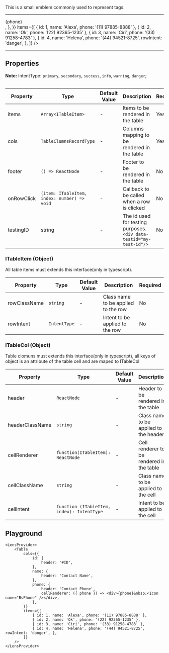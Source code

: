 
This is a small emblem commonly used to represent tags.

---

<LensProvider>
    <Table
        cols={{
            id: {
                header: '#ID',
            },
            name: {
                header: 'Contact Name',
            },
            phone: {
                header: 'Contact Phone',
                cellRenderer: ({ phone }) => <div>{phone}&nbsp;<Icon name="BsPhone" /></div>,
            },
        }}
        items={[
            { id: 1, name: 'Alexa', phone: '(11) 97885-8888' },
            { id: 2, name: 'Ok', phone: '(22) 92365-1235' },
            { id: 3, name: 'Ciri', phone: '(33) 91258-4783' },
            { id: 4, name: 'Helena', phone: '(44) 94521-8725', rowIntent: 'danger', },
        ]}
    />
</LensProvider>

---

## Properties

**Note:** IntentType: `primary`, `secondary`, `success`, `info`, `warning`, `danger`;

|Property|Type|Default Value|Description|Required|
|---|---|---|---|---|
|items|`Array<ITableItem>`|-|Items to be rendered in the table|Yes|
|cols|`TableClumnsRecordType`|-|Columns mapping to be rendered in the table|Yes|
|footer|`() => ReactNode`|-|Footer to be rendered in the table|No|
|onRowClick|`(item: ITableItem, index: number) => void`|-|Callback to be called when a row is clicked|No|
|testingID| string | - | The id used for testing purposes.<br/>`<div data-testid="my-test-id"/>` |No|

### ITableItem (Object)
All table items must extends this interface(only in typescript).

|Property|Type|Default Value|Description|Required|
|---|---|---|---|---|
|rowClassName|`string`|-|Class name to be applied to the row|No|
|rowIntent|`IntentType`|-|Intent to be applied to the row|No|

### ITableCol (Object)
Table clomuns must extends this interface(only in typescript), all keys of object is an attribute of the table cell and are maped to ITableCol

|Property|Type|Default Value|Description|Required|
|---|---|---|---|---|
|header|`ReactNode`|-|Header to be rendered in the table|Yes|
|headerClassName|`string`|-|Class name to be applied to the header|No|
|cellRenderer|`function(ITableItem): ReactNode`|-|Cell renderer to be rendered in the table|No|
|cellClassName|`string`|-|Class name to be applied to the cell|No|
|cellIntent|`function (ITableItem, index): IntentType`|-|Intent to be applied to the cell|No|


## Playground

```tsx live
<LensProvider>
    <Table
        cols={{
            id: {
                header: '#ID',
            },
            name: {
                header: 'Contact Name',
            },
            phone: {
                header: 'Contact Phone',
                cellRenderer: ({ phone }) => <div>{phone}&nbsp;<Icon name="BsPhone" /></div>,
            },
        }}
        items={[
            { id: 1, name: 'Alexa', phone: '(11) 97885-8888' },
            { id: 2, name: 'Ok', phone: '(22) 92365-1235' },
            { id: 3, name: 'Ciri', phone: '(33) 91258-4783' },
            { id: 4, name: 'Helena', phone: '(44) 94521-8725', rowIntent: 'danger', },
        ]}
    />
</LensProvider>
```